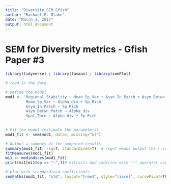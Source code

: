 ```yaml
---
title: "Diversity_SEM_Gfish"
author: "Rachael E. Blake"
date: "March 3, 2017"
output: html_document
---
```

# SEM for Diversity metrics - Gfish Paper #3
```r

library(tidyverse) ; library(lavaan) ; library(semPlot)

```


```r
# read in the data


```

```r
# Define the model
mod1 <- 'Regional_Stability ~ Mean_Sp_Var + Asyn_In_Patch + Asyn_Betwn_Patch + Spat_Turn
         Mean_Sp_Var ~ Alpha_div + Sp_Rich
         Asyn_In_Patch ~ Sp_Rich
         Asyn_Betwn_Patch ~ Alpha_div
         Spat_Turn ~ Alpha_div + Sp_Rich
        '

# Fit the model (estimate the parameters)
mod1_fit <- sem(mod1, data=, missing="ml")

# Output a summary of the computed results
summary(mod1_fit, rsq=T, standardized=T)  # rsq=T means output the r-sqr
fitMeasures(mod1_fit)
mi1 <- modindices(mod1_fit) 
print(mi1[mi1$op == "~",])# extracts mod indicies with "~" operator suggesting adding a path

# plot with standardized coefficients
semPaths(mod1_fit, "std", layout="tree3", style="lisrel", curvePivot=TRUE)




```


